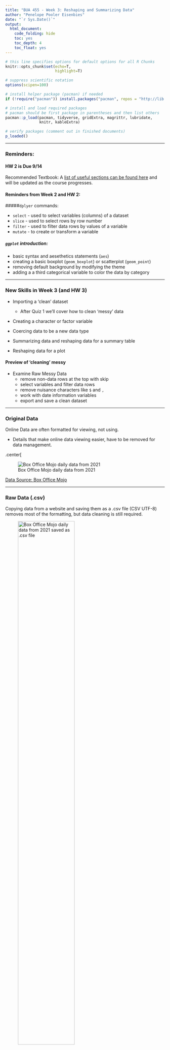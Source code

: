 ```yaml
---
title: "BUA 455 - Week 3: Reshaping and Summarizing Data"
author: "Penelope Pooler Eisenbies"
date: "`r Sys.Date()`"
output: 
  html_document: 
    code_folding: hide
    toc: yes
    toc_depth: 4
    toc_float: yes
---
```



```r

# this line specifies options for default options for all R Chunks
knitr::opts_chunk$set(echo=T, 
                      highlight=T)

# suppress scientific notation
options(scipen=100)

# install helper package (pacman) if needed
if (!require("pacman")) install.packages("pacman", repos = "http://lib.stat.cmu.edu/R/CRAN/")

# install and load required packages
# pacman should be first package in parentheses and then list others
pacman::p_load(pacman, tidyverse, gridExtra, magrittr, lubridate, 
               knitr, kableExtra)

# verify packages (comment out in finished documents)
p_loaded()

```

---

### Reminders:

#### HW 2 is Due 9/14

Recommended Textbook: A [list of useful sections can be found here](https://docs.Google.com/spreadsheets/d/1yhUSJAJQ4VVjVBpiv3_C2D3tQs2SmJjynSq9chqXOwc/edit?usp=sharing) and will be updated as the course progresses.


#### Reminders from Week 2 and HW 2:

#####`dplyer` commands:

- `select`  - used to select variables (columns) of a dataset
- `slice`   - used to select rows by row number
- `filter`  - used to filter data rows by values of a variable
- `mutate`  - to create or transform a variable
  
##### `ggplot` introduction:

- basic syntax and aesethetics statements (`aes`)
- creating a basic boxplot (`geom_boxplot`) or scatterplot (`geom_point`)
- removing default background by modifying the theme
- adding a a third categorical variable to color the data by category
  
---

### New Skills in Week 3 (and HW 3)

- Importing a 'clean' dataset
    - After Quiz 1 we'll cover how to clean 'messy' data 

- Creating a character or factor variable
  
- Coercing data to be a new data type
  
- Summarizing data and reshaping data for a summary table
  
- Reshaping data for a plot

  
#### Preview of 'cleaning' messy

- Examine Raw Messy Data
   - remove non-data rows at the top with skip
   - select variables and filter data rows
   - remove nuisance characters like `$` and `,`
   - work with date information variables
   - export and save a clean dataset

---

### Original Data

Online Data are often formatted for viewing, not using.

- Details that make online data viewing easier, have to be removed for data management.

.center[

![Box Office Mojo daily data from 2021](bom21_screenshot.png)



[Data Source: Box Office Mojo](https://www.boxofficemojo.com/daily/2021/?view=year)

---

### Raw Data (.csv)

Copying data from a website and saving them as a .csv file (CSV UTF-8) removes most of the formatting, but data cleaning is still required.

![Box Office Mojo daily data from 2021 saved as .csv file](bom21_rawdata_screenshot.png){height=65%}

---

### Import, Select, Filter

- `read_csv` imports the raw data and skips the first 11 rows (above the variable names).

- `filter` is used to filter out rows that don't contain data

- `select` is used to select only the variables we need

- `rename` (new command) is used to make the variable names easier to work with

- `head` is one of many options for examining the data

```r

bom21 <- read_csv("box_office_mojo_2021.csv", skip=11, show_col_types = FALSE) |>
  filter(!is.na(Day)) |>
  select(Date, `Top 10 Gross`, Gross, Releases, `#1 Release`) |>
  rename(date=Date, top10gross = `Top 10 Gross`, 
         num_releases=Releases, num1gross=Gross, num1 = `#1 Release`) 
head(bom21)

```

---

### Clean Numeric Data

- The two **Gross** variables both contained `$` and `,` symbols that were removed with `gsub`.

- Each variable was then converted to numeric with `as.numeric`.

```r
bom21 <- bom21 |>
  mutate(top10gross = gsub(x=top10gross, pattern="$", replacement="", fixed=T),
         top10gross = gsub(x=top10gross, pattern=",", replacement="", fixed=T) |> 
           as.numeric(),
         
         num1gross = gsub(x=num1gross, pattern="$", replacement="", fixed=T),
         num1gross = gsub(x=num1gross, pattern=",", replacement="", fixed=T) |> 
           as.numeric())
head(bom21)
```

---
### Date Variables

- Dealing with date variables used to be much more difficult (prior to `lubridate` package).

   - Dates are still troublesome in most other software
   
- Below we create a date variable from the provided character variable, create other variables, examine data and export the dataset.

```r
bom21 <- bom21 |>
  mutate(date = dmy(paste(date,"-","2021")), # year is required so we paste it (add it as text) to each date
         month = month(date, label=T, abbr=T),
         day = wday(date, label=T, abbr=T),
         quart = quarter(date)) |>
  select(date, month, day, quart, top10gross:num1) |>  # select and reorder variables
  glimpse() |>                                         # examine data
  write_csv("Box_Office_Mojo_Week3_HW3.csv")           # export using write_csv
```

---

### Importing Clean Data

- `read_csv`  is used in this class 

- External datasets should be saved as `.csv` files to your `code_data_output` folder

  - There are many CSV file options.  
  
  -  Select **CSV UTF-8** when saving Excel datasets as `.csv` files.

- `show_col_types=F` suppresses the output message from importing data

  - This option will be required when you create a dashboard.
  
```r
mojo_21 <- read_csv("Box_Office_Mojo_Week3_HW3.csv", show_col_types=F) |>
  glimpse(width=60)

```


---

### Week 3 In-class Exercises (TP L5 - Q1)

***TurningPoint Session ID: bua455s22***

Notice that in the prior chunk, we use the command `read_csv`

**True or False:** 

`read_csv` and `read.csv` are the same and can be used interchangeably to import data.

**Hint** Two ways to determine this:

1. R help: In console type ?read_csv and/or type ?read.csv and look through documentation

2. Google **R read_csv and read.csv**

<br>

**Note:** R help files are sometimes hard to decipher and **Googling** often requires time an effort but both are essential to learning to code and manage data independently.

---

### Categorical Data Management

This data set is **ALMOST** ready to work with BUT there are few tasks we will cover:

- select all variables in dataset EXCEPT **`num1`** (name of number 1 movie)

  - We will work with text (character) variables after Quiz 1

- Convert `month` to an ordinal factor, `monthF`

- Convert `day` (of the week) to an ordinal factor, `wkdayF`, with Monday as 1st Day 

   - Change `wkdayF` labels to be `M, T, W, Th, F, Sa, Su`

- Convert quart (Quarter) to an ordinal factor with text labels (HW 3)

<br>

In HW Assignment 3:

- You will create a factor variable **`quartF`** with 

   - levels:  1,2,3,4

   - labels: "1st Qtr", "2nd Qtr", "3rd Qtr", "4th Qtr" 
   
- Create a publication quality table showing data by week day and quarter.

---

### Exclude `num1`

Recall that we use `!` to exclude a variable or filter out observations

```r

mojo_21_mod <- mojo_21 |>            # save as new dataset 
  select(!num1) |>                   # excludes text variable num1 #<<
  glimpse()

```


---

### Create factor variables

The `factor` command is used with `mutate` to create **TWO** factor variables
- `levels` option specifies **order**
- `labels` option specifies **appearance of values** 

```r
mojo_21_mod <- mojo_21_mod |> 
  mutate(monthF = factor(month,     
                         levels=c("Jan", "Feb", "Mar", "Apr", "May", "Jun",
                                  "Jul", "Aug", "Sep", "Oct", "Nov", "Dec")),
         wkdayF = factor(day,     
                         levels=c("Mon", "Tue", "Wed", "Thu", "Fri", "Sat", "Sun"),
                         labels= c("M", "T", "W", "Th", "F", "Sa", "Su"))) |>
  glimpse()

```

]

---

### Examine New Factor Variables

We can use `unique` or `summary` to examine the new variables `monthF` and `wkdayF`

- `unique` lists the levels (categories) in the specified order

- `summary` of a factor variable shows the number of observations in level (category)


```r

mojo_21_mod |> pull(monthF) |> unique()
mojo_21_mod |> pull(wkdayF) |> unique()
mojo_21_mod |> select(month, monthF, day, wkdayF) |> summary()

```

---

##3 Numerical Data Management

- The `mutate` command can contain many separate statements.

- **Good practice:** Subdivide data management tasks into multiple chunks so that each chunk is easily understood

In the next chunk we will:

- **modify `top10gross` and `num1gross`**

  - We divide these variables by `1000000` and `round` them for presentation purposes

- **create a percent variable** that reflects the percent of top 10 gross that was earned by number 1 film (HW 3)

   - This value will be rounded to 2 decimal places

   - Within `mutate` command (with piping): `pctnum1 = (num1gross/top10gross * 100) |> round(2)`
     
- **convert `num_releases` to an integer (HW 3)**
     
  - If data are discrete (countable), the data type should be integer
  
  - When doing a simple conversion, it is okay to overwrite original variable.
  
  - Within `mutate` command: `num_releases = as.integer(num_releases)`

---

### R code for Numerical Data Management

**Note:** Variables are rounded to two decimal values by using piping and `round(2)`

```r
mojo_21_mod <- mojo_21_mod |>
  mutate(top10grossM = (top10gross/1000000) |> round(2),  # change scale and round
         
         num1grossM = (num1gross/1000000) |> round(2),
         
         num1pct = (num1gross/top10gross * 100) |> round(2), # create rounded pct var
         
         num_releases = as.integer(num_releases)) |> # converts num_releases to integer 
  
  select(date, monthF, wkdayF, quart, num_releases, num1gross, num1grossM, 
         top10gross, top10grossM, num1pct)

head(mojo_21_mod)
```

---

class: middle

### Week 3 In-class Exercises (TP L5 - Q2)

***TurningPoint Session ID: bua455s22***

**This is BB Question 2 in HW 3**

The correct command used to convert a numeric variable to an integer variable is

`____()`.

When you **`glimpse`** the data after Part 2 (Chunk 3) in HW 3, the type for the **`num_releases`** variable is shown as 

`<____>` instead of ***`<dbl>`***.


---

### Summarizing Data

- We will summarize data and then reshape it for a summary table.

  - R commands `group_by` and `summarize` allow us to summarize the data by category

- When summarizing data, it is easier to select the variables you want first.

- Plan what you want to do

```r

mojo_21_smry <- mojo_21_mod |>
  select(monthF, wkdayF, top10grossM) |>
  group_by(monthF, wkdayF) |>
  summarize(avg_top10gross = mean(top10grossM, na.rm=T),
            mdn_top10gross = median(top10grossM, na.rm=T)) |>
  glimpse()

```


---


### Reshape Data using `pivot_wider`

- A common task in data management is reshaping data

- Dislay data tables must be compact for presentation

```r
mojo_21_wide <- mojo_21_smry |>
  pivot_wider(id_col=monthF, names_from=wkdayF, values_from=mdn_top10gross) |>
  rename(Month = monthF)
head(mojo_21_wide)
```


---

### Creating Tables for Presentation

Below are two options for for displaying a small dataset in tabular formats.


- **Note:** Appearance of default kable tables differs for slides, word documents, and html files

#### Basic Table with `kable` 

```r

mojo_21_fall_wknd <- mojo_21_wide |>
  select(Month, F, Sa, Su) |> 
  filter(Month %in% c("Sep", "Oct", 
                      "Nov", "Dec"))
mojo_21_fall_wknd |>
  kable()
```


#### `kable` Table with styling

```r
mojo_21_fall_wknd |>
 kable(align="lccc", 
       caption="Median Fall `21 Top 10 Weekend Gross") |>
  kable_styling(full_width = F)

```


---

### Reshaping Data using `pivot_longer`

- The longer data format is often needed for efficient data visualization

.pull-left[
#### `pivot_longer` R code

```r
mojo_21_long <- mojo_21_wide |>
  pivot_longer(cols=M:Su, names_to="Day", 
               values_to="med_top10gross") 
head(mojo_21_long, 10)
```


#### basic `geom_bar` barplot R code

```r
(mojo_barplot <- mojo_21_long |> ggplot() + 
  geom_bar(aes(x=Month, y=med_top10gross, fill=Day), 
           stat="identity"))
```

---

### Stacked Barplot

```r
mojo_21_long <- mojo_21_long |> # Day converted to factor to specify order
  mutate(Day = factor(Day, levels=c("M", "T", "W", "Th", "F", "Sa", "Su")))
(mojo_barplot <- mojo_21_long |> 
  ggplot() + 
  geom_bar(aes(x=Month, y=med_top10gross, fill=Day), stat="identity") + 
  theme_classic())
```

---

### Side-by-side Barplot

```r
(mojo_barplot <- mojo_21_long |>
  ggplot() + 
  geom_bar(aes(x=Month, y=med_top10gross, fill=Day), 
           stat="identity", position="dodge") + 
  theme_classic())
```

---

### Labels Formatted

Now we can add on to the plot which is a saved object in the Global Environment

```r
(mojo_barplot <- mojo_barplot +
  theme(legend.position ="bottom") +
  guides(fill = guide_legend(nrow = 1)) +
  labs(x="", y="Median Daily Gross ($M)",
       title = "Median Daily Gross of Top 10 Films by Month and Day of Week",
       caption = "Data Source: www.boxofficemojo.com"))
```

---

### Spectral Palette with Text Resized

```r
(mojo_barplot <- mojo_barplot + 
    scale_fill_brewer(palette = "Spectral") +
    theme(plot.title = element_text(size = 20),
        axis.title = element_text(size=18),
        axis.text = element_text(size=15),
        plot.caption = element_text(size = 10),
        legend.text = element_text(size = 12),
        plot.background = element_rect(colour = "darkgrey", fill=NA, size=2)))
```

---

class: middle

### Week 3 In-class Exercises (TP L5 - Q3)

***TurningPoint Session ID: bua455s22***

**This is part of BB Question 5 in HW 3**

If you want a grouped barplot with **side-by-side bars**, what is the correct option to include in the **`geom_bar`** statement?

**[Here is some additional information about geom_bar barplots.](https://ggplot2.tidyverse.org/reference/geom_bar.html)** 

---

### `pivot_longer` for Line Plots and Areas Plots

- An alternative to summarizing the data is to show the data as a time series.

  - Two ways to do this are a **line plot** or an **area plot**

  - These plots are an effective data management and presentation tool.

- To make a line plot with multiple variables, we use pivot_longer to reshape the data.

```r
mojo_21_line_area <- mojo_21_mod |>
  select(date, top10grossM, num1grossM) |>                  # select variables
  rename(`Top 10` = top10grossM, `No. 1` = num1grossM) |>   # rename for plot
  pivot_longer(cols=`Top 10`:`No. 1`,                       # reshape data  
               names_to = "type", values_to = "grossM") |>
  mutate(type=factor(type, levels=c("Top 10", "No. 1")))    # convert type of gross to a factor
head(mojo_21_line_area, 4)

```

---

### Line Plot

```r
(line_plt <- mojo_21_line_area |>
  ggplot() + 
  geom_line(aes(x=date, y=grossM, color=type), size=1) + # two lines created #<<
  theme_classic())
```


---

### Labels & Colors Formatted

```r
(line_plt <- line_plt + 
  theme(legend.position="bottom") +                    # legend at bottom #<<
  scale_color_manual(values=c("blue", "lightblue")) +  # specify colors   #<<
  labs(x="Date", y = "Gross ($Mill)", color="",
       title="Top 10 and No. 1 Movie Gross by Date", 
       subtitle="Jan. 1, 2021 - Dec. 31, 2021",
       caption="Data Source:www.boxoffice.mojo.com"))
```

---

### Resize Text

```r
(line_plt <- line_plt +
  theme(plot.title = element_text(size = 20),
        axis.title = element_text(size=18),
        axis.text = element_text(size=15),
        plot.caption = element_text(size = 10),
        legend.text = element_text(size = 12),
        plot.background = element_rect(colour = "darkgrey", fill=NA, size=2)))
```

---

### Complete Area Plot Code

Change `geom_line` to `geom_area` and `color` to `fill`

```r
(area_plt <- mojo_21_line_area |>
  ggplot() + 
  geom_area(aes(x=date, y=grossM, fill=type), size=1) + # changed to geom_area and color to fill #<<
  theme_classic() + 
  theme(legend.position="bottom") +                    
  scale_fill_manual(values=c("blue", "lightblue")) +    # changed color to fill   #<<
  labs(x="Date", y = "Gross ($Mill)", color="",
       title="Top 10 and No. 1 Movie Gross by Date", 
       subtitle="Jan. 1, 2021 - Dec. 31, 2021",
       caption="Data Source:www.boxoffice.mojo.com") + 
    theme(plot.title = element_text(size = 20),
        axis.title = element_text(size=18),
        axis.text = element_text(size=15),
        plot.caption = element_text(size = 10),
        legend.text = element_text(size = 12),
        plot.background = element_rect(colour = "darkgrey", fill=NA, size=2)))
```

---

### Week 3 In-class Exercises (L6 - Q1)

***NOT ON TurningPoint***

**Practice:**

- Running chunks and exporting a table.

- Export the small summary dataset from Lecture.
- **Preview for 1 Question in Quiz 1 where you will:** 
  - Select variables from a provided dataset
  - Group and summarize data
  - Export a summary table as a .csv file and submit it.

**Instructions:** 

1. Save Week 3 R project to your computer 
2. Open this project by clicking on .Rproj file
3. Open .Rmd file within open R project.
4. Run all chunks above this exercise
5. Modify the following chunk below to:  
    i. Round all values in columns 2-4 of `mojo_21_fall_wknd` to 1 decimal place using `round`.  
    ii. Export `mojo_21_fall_wknd` as a `.csv` file with your name.  
6. Submit this .csv file with your name in the [Week 3 In-class Exercise on Blackboard](https://blackboard.syracuse.edu/webapps/assignment/uploadAssignment?content_id=_8377476_1&course_id=_475626_1&group_id=&mode=cpview) 

**NOTE: **This counts as part of your in-class participation for the Week 3 lectures.

---

### R Code Chunk for In-class Exercise (L6 - Q1)

0. Optional Remove `, eval=F` from chunk header. This will allow code in chunk to run when it is rendered.

1. Remove the `#` and complete `round` command to round numeric columns (columns 2 - 4) to 1 decimal place.

2. Choose EITHER of the `write_csv` commands and edit it so dataset will be exported to `code_data_output` folder with your name.

3. Delete `write_csv` command you don't edit or put `#` symbols in front of it.

4. Submit `.csv file` with your name


```r

# examine data with glimpse
mojo_21_fall_wknd |> glimpse()

# rounding columns 2, 3 and 4 only
# mojo_21_fall_wknd[,2:4] <- round()
  
# export summary dataset using write_csv without piping
write_csv(mojo_21_fall_wknd, "Movie_Gross_Fall_2021_Weekends_FirstName_Last_Name.csv")

# export summary dataset using write_csv with piping
mojo_21_fall_wknd |>
  write_csv("Movie_Gross_Fall_2021_Weekends_FirstName_Last_Name.csv")

```

---

class: middle

### Week 3 In-class Exercises (L6 - Q2)

***NOT ON TurningPoint***

If all the columns in a dataset are numeric, you can round the whole dataset at once with the command `round(<name of dataset>)`.

Why wouldn't that work for the dataset in the previous exercise, `mojo_21_fall_wknd`?

<br>

Hint: To answer this question, you are encourage to 

- try running the command `round(mojo_21_fall_wknd)` 

- examine the data using `glimpse` 

---

class: middle

### Week 3 In-class Exercises (TP L6 - Q3)

***TurningPoint Session ID: bua455s22***

Which of the following commands should **NOT** be used within a `mutate` command or a `summarize` command?
  
- `as.integer`

- `factor`

- `mean`

- `filter`

---

### HW 3 Introduction

#### Purpose

This assignment will give you experience with:

- Creating an R Project Directory and a code_data_output folder (Review)

- Creating, saving, using an R Markdown file (Review)

- Importing data

- Knitting an R Markdown file to create an word document (Review)

- Creating a README file (Review)

- Using the dplyr commands along with commands to reshape and summarize data

- Creating plots with some formatting

---

class: middle

In HW 3, you will group the data by quarter and week day. This is Part 4 of HW 3 and is very similar to the group_by and summarize code covered in Lecture 5.

### Week 3 In-class Exercises (TP L6 - Q4)

***TurningPoint Session ID: bua455s22***

**This is BB Question 3 in HW 3**

Your grouped and summarized dataset, **`mojo_qtr_smry`**, has

`____` rows and

`____` columns

`____` summary numeric variables

---
### **Key Points from Week 3**

**Summarizing Data by Group**

- Use `group_by` to specify grouping variables

- Followed by `summarize`

   - Within summarize specify type:
   
   - .e.g. `mean`, `meadian`, `max`, etc.
   
<br>

**Reshaping Data for Different Purposes**

- `pivot_wider` is useful for display tables

- `pivot_longer` is useful for plots

<br>

**Plotting Data**

- grouped barplots (stacked and side-by-side)

- line plots and area plots

<br>

**You may submit an 'Engagement Question or Comment' about Week 3 lectures until Thursday, 9/15, at midnight on Blackboard.**

